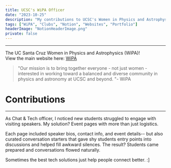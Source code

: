 ```yaml
---
title: UCSC's WiPA Officer
date: "2023-10-25"
description: "My contributions to UCSC's Women in Physics and Astrophysics (WiPA) group as a Tech and Chats Officer  "
tags: ["WiPA", "Clubs", "Notion", "Websites", "Portfolio"]
headerImage: "NotionHeaderImage.png"
private: false
---
```


---

The UC Santa Cruz Women in Physics and Astrophysics (WiPA)!\
View the main website here: [WiPA](https://ucscwomeninphysics.wixsite.com/ucscwipa/about)

> "Our mission is to bring together everyone - not just women - interested in working toward a balanced and diverse community in physics and astronomy at UCSC and beyond.
> "- WiPA

# Contributions

---

As Chat & Tech officer, I noticed new students struggled to engage with visiting speakers.
My solution? Event pages with more than just logistics.

Each page included speaker bios, contact info, and event details-- but also
curated conversation starters that gave shy students entry points into discussions and
helped fill awkward silences. The result? Students came prepared and conversations flowed naturally.

Sometimes the best tech solutions just help people connect better. :]
